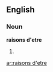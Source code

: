 ==English==
===Noun===
'''raisons d'etre'''
#{{plural of|[[raison d'etre]]}}

{{anagrams:en/adeeinorrsst}}
[[ar:raisons d'etre]]